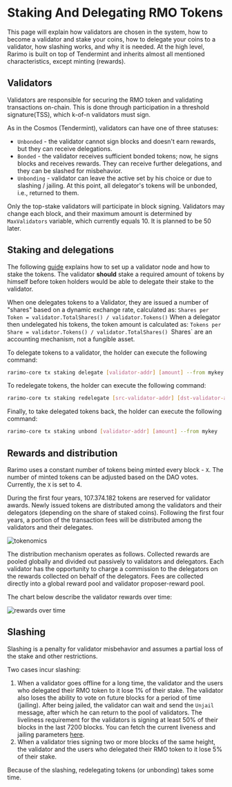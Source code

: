 ---
---

# Staking And Delegating RMO Tokens

This page will explain how validators are chosen in the system, how to become a validator and stake your coins, how to delegate your coins to a validator, how slashing works, and why it is needed.
At the high level, Rarimo is built on top of Tendermint and inherits almost all mentioned characteristics, except minting (rewards).

## Validators

Validators are responsible for securing the RMO token and validating transactions on-chain. This is done through participation in a threshold signature(TSS), which k-of-n validators must sign.

As in the Cosmos (Tendermint), validators can have one of three statuses:

- `Unbonded` - the validator cannot sign blocks and doesn't earn rewards, but they can receive delegations.
- `Bonded` - the validator receives sufficient bonded tokens; now, he signs blocks and receives rewards.
  They can receive further delegations, and they can be slashed for misbehavior.
- `Unbonding` - validator can leave the active set by his choice or due to slashing / jailing.
  At this point, all delegator's tokens will be unbonded, i.e., returned to them.

Only the top-stake validators will participate in block signing.
Validators may change each block, and their maximum amount is determined by `MaxValidators` variable, which currently equals 10.
It is planned to be 50 later.

## Staking and delegations

The following [guide](/how-to-guides/validator-setup) explains how to set up a validator node and how to stake the tokens.
The validator **should** stake a required amount of tokens by himself before token holders would be able to delegate their stake to the validator.

When one delegates tokens to a Validator, they are issued a number of "shares" based on a dynamic exchange rate, calculated as:
`Shares per Token = validator.TotalShares() / validator.Tokens()`
When a delegator then undelegated his tokens, the token amount is calculated as:
`Tokens per Share = validator.Tokens() / validator.TotalShares() `Shares` are an accounting mechanism, not a fungible asset.

To delegate tokens to a validator, the holder can execute the following command:

```bash
rarimo-core tx staking delegate [validator-addr] [amount] --from mykey
```

To redelegate tokens, the holder can execute the following command:

```bash
rarimo-core tx staking redelegate [src-validator-addr] [dst-validator-addr] [amount] --from mykey
```

Finally, to take delegated tokens back, the holder can execute the following command:

```bash
rarimo-core tx staking unbond [validator-addr] [amount] --from mykey
```

## Rewards and distribution

Rarimo uses a constant number of tokens being minted every block - `X`.
The number of minted tokens can be adjusted based on the DAO votes.
Currently, the `X` is set to 4.

During the first four years, 107.374.182 tokens are reserved for validator awards.
Newly issued tokens are distributed among the validators and their delegators (depending on the share of staked coins).
Following the first four years, a portion of the transaction fees will be distributed among the validators and their delegates.

![tokenomics](/img/tokenomics.png)

The distribution mechanism operates as follows.
Collected rewards are pooled globally and divided out passively to validators and delegators.
Each validator has the opportunity to charge a commission to the delegators on the rewards collected on behalf of the delegators.
Fees are collected directly into a global reward pool and validator proposer-reward pool.

The chart below describe the validator rewards over time:

![rewards over time](/img/validator-rewards-time.png)

## Slashing

Slashing is a penalty for validator misbehavior and assumes a partial loss of the stake and other restrictions.

Two cases incur slashing:

1. When a validator goes offline for a long time, the validator and the users who delegated their RMO token to it lose 1% of their stake. The validator also loses the ability to vote on future blocks for a period of time (jailing). After being jailed, the validator can wait and send the `Unjail` message, after which he can return to the pool of validators. The liveliness requirement for the validators is signing at least 50% of their blocks in the last 7200 blocks. You can fetch the current liveness and jailing parameters [here](https://rpc-api.mainnet.rarimo.com/cosmos/slashing/v1beta1/params).
1. When a validator tries signing two or more blocks of the same height, the validator and the users who delegated their RMO token to it lose 5% of their stake.

Because of the slashing, redelegating tokens (or unbonding) takes some time.

